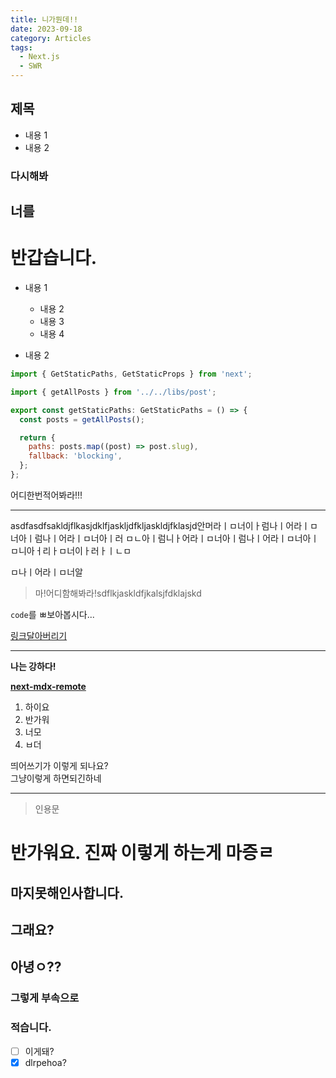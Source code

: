 ```yaml
---
title: 니가뭔데!!
date: 2023-09-18
category: Articles
tags:
  - Next.js
  - SWR
---
```


## 제목

- 내용 1
- 내용 2

### 다시해봐

## 너를

# 반갑습니다.

- 내용 1
  - 내용 2
  - 내용 3
  - 내용 4
  
- 내용 2

```javascript
import { GetStaticPaths, GetStaticProps } from 'next';

import { getAllPosts } from '../../libs/post';

export const getStaticPaths: GetStaticPaths = () => {
  const posts = getAllPosts();

  return {
    paths: posts.map((post) => post.slug),
    fallback: 'blocking',
  };
};
```

<p>어디한번적어봐라!!!</p>
<hr />

asdfasdfsakldjflkasjdklfjaskljdfkljaskldjfklasjd안머라ㅣㅁ너이ㅏ럼나ㅣ어라ㅣㅁ너아ㅣ럼나ㅣ어라ㅣㅁ너아ㅣ러
ㅁㄴ아ㅣ럼니ㅏ어라ㅣㅁ너아ㅣ럼나ㅣ어라ㅣㅁ너아ㅣ
ㅁ니아ㅓ리ㅏㅁ너이ㅏ러ㅏㅣㄴㅁ

ㅁ나ㅣ어라ㅣㅁ너알

<blockquote>마!어디함해봐라!sdflkjaskldfjkalsjfdklajskd</blockquote>

`code`를 ㅃ보아봅시다...

<a href="https://tailwindcss.com/docs/font-family" target="\_blank" rel="noopener noreferrer">링크달아버리기</a>

<hr/>

<strong>나는 강하다!</strong>

<a href="https://github.com/hashicorp next-mdx-remote" target="\_blank" rel="noopener noreferrer"><strong>next-mdx-remote</strong></a>

1. 하이요
2. 반가워
3. 너모
4. ㅂ더

띄어쓰기가 이렇게 되나요?  
그냥이렇게 하면되긴하네

---

> 인용문


# 반가워요. 진짜 이렇게 하는게 마증ㄹ
## 마지못해인사합니다.
## 그래요?
## 아녕ㅇ??
### 그렇게 부속으로
### 적습니다.

- [ ] 이게돼?
- [x] dlrpehoa?